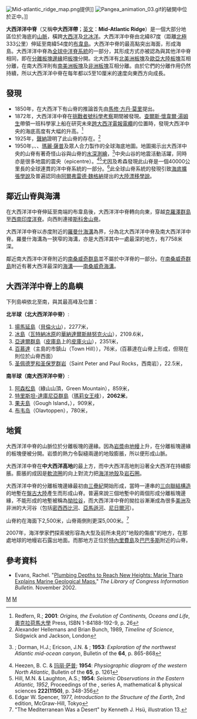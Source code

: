 {{noteTA
|T=zh-hans:大西洋洋中脊;zh-hk:大西洋洋中脊;zh-tw:大西洋中洋脊;
|1=zh-hans:洋中脊;zh-hk:洋中脊;zh-tw:中洋脊;
|2=zh-hans:南桑威奇; zh-tw:南桑威奇; zh-hk:南三文治
}}
[[File:Mid-atlantic_ridge_map.png|thumb]]提供]]
[[File:Pangea_animation_03.gif|thumb]]的破開中位於正中。]]

'''大西洋洋中脊'''（又稱'''中大西洋帶'''；[[英文|英文]]：'''Mid-Atlantic Ridge'''）是一個大部分地區位於海底的[[山脈|山脈]]，橫跨[[大西洋|大西洋]]及[[北冰洋|北冰洋]]。大西洋洋中脊由北緯87度（距離[[北極|北極]]333公里）伸延至南緯54度的[[布韋島|布韋島]]。大西洋中脊的最高點突出海面，形成海島。大西洋洋中脊為[[中洋脊|全球中洋脊系統]]的一部分，其形成方式亦被認為與其他洋中脊相同，即在[[分離板塊邊緣|分離板塊邊緣]]把[[板塊|板塊]]分開。北大西洋有[[北美洲板塊|北美洲板塊]]及[[歐亞大陸板塊|歐亞大陸板塊]]互相分離，在南大西洋則有[[南美洲板塊|南美洲板塊]]及[[非洲板塊|非洲板塊]]互相分離。由於它們的分離作用仍然持續，所以大西洋洋中脊在每年都以5至10厘米的速度向東西方向成長。

== 發現 ==
*1850年，在大西洋下有山脊的推論首先由[[馬修·方丹·莫里|馬修·方丹·莫里]]提出。
*1872年，大西洋洋中脊在[[挑戰者號科學考察|挑戰者號科學考察]]期間被發現。[[查尔斯·威维尔·汤姆森|查爾斯·懷韋爾·湯姆生]]帶領一班科學家上船在研究未來[[海底電纜#跨大西洋的電報電纜|跨大西洋電報電纜]]的位置時，發現大西洋中央的海底高度有大幅的升高。<ref>Redfern, R.; '''2001''': ''Origins, the Evolution of Continents, Oceans and Life'', [[奧克拉荷馬大學|奧克拉荷馬大學]] Press, ISBN 1-84188-192-9, p. 26</ref>
*1925年，[[聲納|聲納]]證明了此山脊的存在。<ref>Alexander Hellemans and Brian Bunch, 1989, ''Timeline of Science'', Sidgwick and Jackson, London</ref> 
*1950年，{{tsl|en|Bruce Charles Heezen|布魯斯·查爾斯·希森}}、{{tsl|en|William Maurice Ewing|威廉·莫里斯·尤因}}、[[瑪麗·薩普|瑪麗·薩普]]及眾人合力製作的全球海底地圖。地圖揭示出大西洋中央的山脊有著奇怪山谷與山脊的[[測深學|水深測繪]]，<ref>{{tsl|en|Maurice Ewing||Ewing, W.M.}}; Dorman, H.J.; Ericson, J.N. & {{tsl|en|Bruce Heezen||Heezen, B.C.}}; '''1953''': ''Exploration of the northwest Atlantic mid-ocean canyon'', Bulletin of the {{tsl|en|Geological Society of America|}} '''64''', p. 865-868</ref>中央山谷的地震活動活躍，同時亦是很多地震的震央（epicentre）。<ref>Heezen, B. C. & [[玛丽·萨普|玛丽·萨普]]; '''1954''': ''Physiographic diagram of the western North Atlantic'', Bulletin of the {{tsl|en|Geological Society of America|}} '''65''', p. 1261</ref><ref>Hill, M.N. & Laughton, A.S.; '''1954''': ''Seismic Observations in the Eastern Atlantic, 1952'', Proceedings of the {{lang|en|Royal Society of London}}, series A, mathematical & physical sciences '''222(1150)''', p. 348-356</ref>尤因及希森發現此山脊是一個40000公里長的全球連貫的洋中脊系統的一部分。<ref>Edgar W. Spencer, 1977, ''Introduction to the Structure of the Earth'', 2nd edition, McGraw-Hill, Tokyo</ref>此全球山脊系統的發現引致[[海底擴張學說|海底擴張學說]]及普遍認同由[[阿爾弗雷德·魏格納|阿爾弗雷德·魏格納]]提出的[[大陸漂移學說|大陸漂移學說]]。

== 鄰近山脊與海溝 ==
在大西洋洋中脊伸延至南端的布韋島後，大西洋洋中脊轉向向東，穿越[[克罗泽群岛|克羅澤群島]]至[[西南印度洋脊|西南印度洋脊]]。向西則連接[[斯科舍島弧|斯科舍山脊]]。

大西洋洋中脊以赤度附近的[[羅曼什海溝|羅曼什海溝]]為界，分為北大西洋洋中脊及南大西洋洋中脊。羅曼什海溝為一狹窄的海溝，亦是大西洋其中一處最深的地方，有7758米深。

鄰近南大西洋中洋脊附近的[[南桑威奇群島|南桑威奇群島]]並不屬於中洋脊的一部分。在[[南桑威奇群島|南桑威奇群島]]附近有著大西洋最深的[[海溝|海溝]]——[[南桑威奇海溝|南桑威奇海溝]]。

== 大西洋洋中脊上的島嶼 ==
下列島嶼依北至南，與其最高峰及位置：

'''北半球（北大西洋洋中脊）''':
#[[揚馬延島|揚馬延島]]（[[貝倫火山|貝倫火山]]），2277米，{{coord|71|06|0|N|08|12|0|W}}
#[[冰島|冰島]]（[[瓦特納冰原|瓦特納冰原]]的[[華納達爾斯赫努克火山|華納達爾斯赫努克火山]]），2109.6米，{{coord|64|01|0|N|16|41|0|W}}
#[[亞速爾群島|亞速爾群島]]（[[皮庫島|皮庫島]]上的[[皮库山|皮庫火山]]），2351米，{{coord|38|28|0|N|28|24|0|W}}
#[[百慕達|百慕達]]（主島的市鎮山（Town Hill）），76米，{{coord|32|18|0|N|64|47|0|W}}(百慕達在山脊上形成，但現在則位於山脊西面）
#[[圣佩德罗和圣保罗群岩|圣佩德罗和圣保罗群岩]]（Saint Peter and Paul Rocks，西南岩），22.5米，{{coord|00|55|08|N|29|20|35|W}}
'''南半球（南大西洋洋中脊）''':
#[[阿森松島|阿森松島]]（綠山山頂，Green Mountain），859米，{{coord|07|59|0|S|14|25|0|W}}
#[[特里斯坦-達庫尼亞群島|特里斯坦-達庫尼亞群島]]（[[瑪麗皇后峰|瑪莉女王峰]]），'''2062米'''，{{coord|37|05|0|S|12|17|0|W}}
#[[果夫島|果夫島]]（Gough Island，{{tsl|en|Edinburgh Peak|愛丁堡峰}}），909米，{{coord|40|20|0|S|10|00|0|W}}
#[[布韦岛|布韦岛]]（Olavtoppen），780米，{{coord|54|24|0|S|03|21|0|W}}

== 地質 ==
大西洋洋中脊的山脈位於分離板塊的邊緣。因為[[岩漿|岩漿]]由[[地幔|地幔]]上升，在分離板塊邊緣的板塊便被分開。岩漿的熱力令裂縫兩邊的地殼膨脹，所以便形成山脈。

大西洋洋中脊在'''中大西洋高地'''的最上方，而中大西洋高地則沿著全大西洋在持續膨脹。膨脹的成因是[[軟流圈|軟流圈]]的向上對流力把[[海洋地殼|海洋地殼]]及[[岩石圈|岩石圈]]。

大西洋洋中脊的分離板塊邊緣最初由[[三疊紀|三疊紀]]開始形成，當時一連串的[[三向聯結構造|三向聯結構造]]的地塹在[[盤古大陸|盤古大陸]]產生而形成山脊。普遍來說三個地塹中的兩個形成分離板塊邊緣，不能形成的地塹被稱為[[拗拉槽|拗拉谷]]，而大西洋洋中脊的拗拉谷漸漸成為很多[[美洲|美洲]]及非洲的大河谷（包括[[密西西比河|密西西比河]]、[[亞馬遜河|亞馬遜河]]、[[尼日爾河|尼日爾河]]）。

山脊約在海面下2,500米，山脊兩側則更深5,000米。<ref>"The Mediterranean Was a Desert" by Kenneth J. Hsü, illustration 13. </ref>

2007年，海洋學家們探索被形容為大型及前所未見的"地殼的傷痕"的地方，在那處地球的地幔岩石露出地面。而那地方正位於[[特內里費島|特內里費島]]及[[巴巴多斯|巴巴多斯]]附近的山脊。

== 參考資料 ==
* Evans, Rachel. "[http://www.loc.gov/loc/lcib/0211/tharp.html Plumbing Depths to Reach New Heights: Marie Tharp Explains Marine Geological Maps.]{{Wayback|url=http://www.loc.gov/loc/lcib/0211/tharp.html |date=20080604031459 }}" ''The Library of Congress Information Bulletin.'' November 2002.
<references/>

{{中洋脊}}

{{Authority control}}
[[Category:大西洋|M]]
[[Category:海嶺|M]]